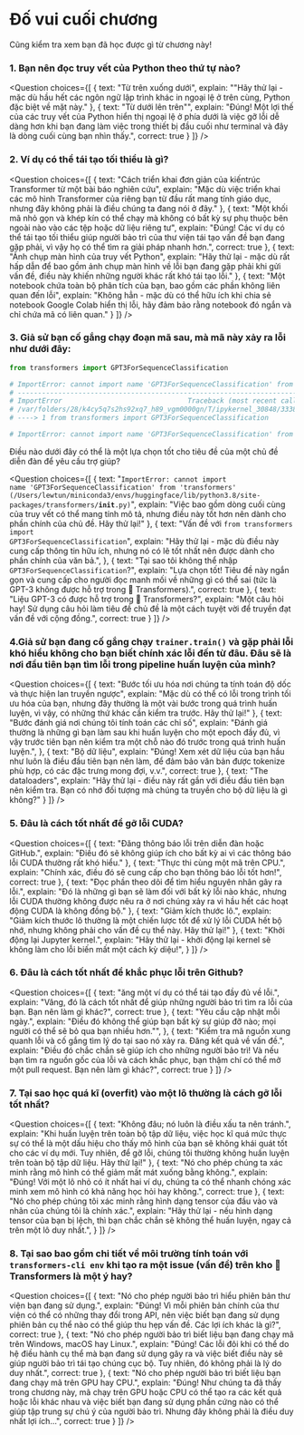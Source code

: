 <!-- DISABLE-FRONTMATTER-SECTIONS -->

# Đố vui cuối chương

Cũng kiểm tra xem bạn đã học được gì từ chương này!

### 1. Bạn nên đọc truy vết của Python theo thứ tự nào?

<Question
	choices={[
		{
			text: "Từ trên xuống dưới",
			explain: ""Hãy thử lại - mặc dù hầu hết các ngôn ngữ lập trình khác in ngoại lệ ở trên cùng, Python đặc biệt về mặt này."
		},
		{
			text: "Từ dưới lên trên"",
			explain: "Đúng! Một lợi thế của các truy vết của Python hiển thị ngoại lệ ở phía dưới là việc gỡ lỗi dễ dàng hơn khi bạn đang làm việc trong thiết bị đầu cuối như terminal và đây là dòng cuối cùng bạn nhìn thấy.",
			correct: true
		}
	]}
/>

### 2. Ví dụ có thể tái tạo tối thiểu là gì?

<Question
	choices={[
		{
			text: "Cách triển khai đơn giản của kiến ​​trúc Transformer từ một bài báo nghiên cứu",
			explain: "Mặc dù việc triển khai các mô hình Transformer của riêng bạn từ đầu rất mang tính giáo dục, nhưng đây không phải là điều chúng ta đang nói ở đây."
		},
		{
			text: "Một khối mã nhỏ gọn và khép kín có thể chạy mà không có bất kỳ sự phụ thuộc bên ngoài nào vào các tệp hoặc dữ liệu riêng tư",
			explain: "Đúng! Các ví dụ có thể tái tạo tối thiểu giúp người bảo trì của thư viện tái tạo vấn đề bạn đang gặp phải, vì vậy họ có thể tìm ra giải pháp nhanh hơn.",
			correct: true
		},
		{
			text: "Ảnh chụp màn hình của truy vết Python",
			explain: "Hãy thử lại - mặc dù rất hấp dẫn để bao gồm ảnh chụp màn hình về lỗi bạn đang gặp phải khi gửi vấn đề, điều này khiến những người khác rất khó tái tạo lỗi."
		},
		{
			text: "Một notebook chứa toàn bộ phân tích của bạn, bao gồm các phần không liên quan đến lỗi",
			explain: "Không hẳn - mặc dù có thể hữu ích khi chia sẻ notebook Google Colab hiển thị lỗi, hãy đảm bảo rằng notebook đó ngắn và chỉ chứa mã có liên quan."
		}
	]}
/>

### 3. Giả sử bạn cố gắng chạy đoạn mã sau, mà mã này xảy ra lỗi như dưới đây:

```py
from transformers import GPT3ForSequenceClassification

# ImportError: cannot import name 'GPT3ForSequenceClassification' from 'transformers' (/Users/lewtun/miniconda3/envs/huggingface/lib/python3.8/site-packages/transformers/__init__.py)
# ---------------------------------------------------------------------------
# ImportError                               Traceback (most recent call last)
# /var/folders/28/k4cy5q7s2hs92xq7_h89_vgm0000gn/T/ipykernel_30848/333858878.py in <module>
# ----> 1 from transformers import GPT3ForSequenceClassification

# ImportError: cannot import name 'GPT3ForSequenceClassification' from 'transformers' (/Users/lewtun/miniconda3/envs/huggingface/lib/python3.8/site-packages/transformers/__init__.py)
```

Điều nào dưới đây có thể là một lựa chọn tốt cho tiêu đề của một chủ đề diễn đàn để yêu cầu trợ giúp?

<Question
	choices={[
		{
			text: "<code>ImportError: cannot import name 'GPT3ForSequenceClassification' from 'transformers' (/Users/lewtun/miniconda3/envs/huggingface/lib/python3.8/site-packages/transformers/__init__.py)</code>",
			explain: "Việc bao gồm dòng cuối cùng của truy vết có thể mang tính mô tả, nhưng điều này tốt hơn nên dành cho phần chính của chủ đề. Hãy thử lại!"
		},
		{
			text: "Vấn đề với <code>from transformers import GPT3ForSequenceClassification</code>",
			explain: "Hãy thử lại - mặc dù điều này cung cấp thông tin hữu ích, nhưng nó có lẽ tốt nhất nên được dành cho phần chính của văn bả.",
		},
		{
			text: "Tại sao tôi không thể nhập <code>GPT3ForSequenceClassification</code>?",
			explain: "Lựa chọn tốt! Tiêu đề này ngắn gọn và cung cấp cho người đọc manh mối về những gì có thể sai (tức là GPT-3 không được hỗ trợ trong 🤗 Transformers).",
			correct: true
		},
		{
			text: "Liệu GPT-3 có được hỗ trợ trong 🤗 Transformers?",
			explain: "Một câu hỏi hay! Sử dụng câu hỏi làm tiêu đề chủ đề là một cách tuyệt vời để truyền đạt vấn đề với cộng đồng.",
			correct: true
		}
	]}
/>

### 4.Giả sử bạn đang cố gắng chạy `trainer.train()` và gặp phải lỗi khó hiểu không cho bạn biết chính xác lỗi đến từ đâu. Đâu sẽ là nơi đầu tiên bạn tìm lỗi trong pipeline huấn luyện của mình?

<Question
	choices={[
		{
			text: "Bước tối ưu hóa nơi chúng ta tính toán độ dốc và thực hiện lan truyền ngược",
			explain: "Mặc dù có thể có lỗi trong trình tối ưu hóa của bạn, nhưng đây thường là một vài bước trong quá trình huấn luyện, vì vậy, có những thứ khác cần kiểm tra trước. Hãy thử lại!"
		},
		{
			text: "Bước đánh giá nơi chúng tôi tính toán các chỉ số",
			explain: "Đánh giá thường là những gì bạn làm sau khi huấn luyện cho một epoch đầy đủ, vì vậy trước tiên bạn nên kiểm tra một chỗ nào đó trước trong quá trình huấn luyện.",
		},
		{
			text: "Bộ dữ liệu",
			explain: "Đúng! Xem xét dữ liệu của bạn hầu như luôn là điều đầu tiên bạn nên làm, để đảm bảo văn bản được tokenize phù hợp, có các đặc trưng mong đợi, v.v.",
			correct: true
		},
		{
			text: "The dataloaders",
			explain: "Hãy thử lại - điều này rất gần với điều đầu tiên bạn nên kiểm tra. Bạn có nhớ đối tượng mà chúng ta truyền cho bộ dữ liệu là gì không?"
		}
	]}
/>

### 5. Đâu là cách tốt nhất để gỡ lỗi CUDA?

<Question
	choices={[
		{
			text: "Đăng thông báo lỗi trên diễn đàn hoặc GitHub.",
			explain: "Điều đó sẽ không giúp ích cho bất kỳ ai vì các thông báo lỗi CUDA thường rất khó hiểu."
		},
		{
			text: "Thực thi cùng một mã trên CPU.",
			explain: "Chính xác, điều đó sẽ cung cấp cho bạn thông báo lỗi tốt hơn!",
			correct: true
		},
		{
			text: "Đọc phần theo dõi để tìm hiểu nguyên nhân gây ra lỗi.",
			explain: "Đó là những gì bạn sẽ làm đối với bất kỳ lỗi nào khác, nhưng lỗi CUDA thường không được nêu ra ở nơi chúng xảy ra vì hầu hết các hoạt động CUDA là không đồng bộ."
		},
		{
			text: "Giảm kích thước lô.",
			explain: "Giảm kích thước lô thường là một chiến lược tốt để xử lý lỗi CUDA hết bộ nhớ, nhưng không phải cho vấn đề cụ thể này. Hãy thử lại!"
		},
		{
			text: "Khởi động lại Jupyter kernel.",
			explain: "Hãy thử lại - khởi động lại kernel sẽ không làm cho lỗi biến mất một cách kỳ diệu!",
		}
	]}
/>

### 6. Đâu là cách tốt nhất để khắc phục lỗi trên Github?

<Question
	choices={[
		{
			text: "ăng một ví dụ có thể tái tạo đầy đủ về lỗi.",
			explain: "Vâng, đó là cách tốt nhất để giúp những người bảo trì tìm ra lỗi của bạn. Bạn nên làm gì khác?",
			correct: true
		},
		{
			text: "Yêu cầu cập nhật mỗi ngày.",
			explain: "Điều đó không thể giúp bạn bất kỳ sự giúp đỡ nào; mọi người có thể sẽ bỏ qua bạn nhiều hơn."",
		},
		{
			text: "Kiểm tra mã nguồn xung quanh lỗi và cố gắng tìm lý do tại sao nó xảy ra. Đăng kết quả về vấn đề.",
			explain: "Điều đó chắc chắn sẽ giúp ích cho những người bảo trì! Và nếu bạn tìm ra nguồn gốc của lỗi và cách khắc phục, bạn thậm chí có thể mở một pull request. Bạn nên làm gì khác?",
			correct: true
		}
	]}
/>

### 7. Tại sao học quá kĩ (overfit) vào một lô thường là cách gỡ lỗi tốt nhất?

<Question
	choices={[
		{
			text: "Không đâu; nó luôn là điều xấu ta nên tránh.",
			explain: "Khi huấn luyện trên toàn bộ tập dữ liệu, việc học kĩ quá mức thực sự có thể là một dấu hiệu cho thấy mô hình của bạn sẽ không khái quát tốt cho các ví dụ mới. Tuy nhiên, để gỡ lỗi, chúng tôi thường không huấn luyện trên toàn bộ tập dữ liệu. Hãy thử lại!"
		},
		{
			text: "Nó cho phép chúng ta xác minh rằng mô hình có thể giảm mất mát xuống bằng không.",
			explain: "Đúng! Với một lô nhỏ có ít nhất hai ví dụ, chúng ta có thể nhanh chóng xác minh xem mô hình có khả năng học hỏi hay không.",
			correct: true
		},
		{
			text: "Nó cho phép chúng tôi xác minh rằng hình dạng tensor của đầu vào và nhãn của chúng tôi là chính xác.",
			explain: "Hãy thử lại - nếu hình dạng tensor của bạn bị lệch, thì bạn chắc chắn sẽ không thể huấn luyện, ngay cả trên một lô duy nhất.",
		}
	]}
/>

### 8. Tại sao bao gồm chi tiết về môi trường tính toán với `transformers-cli env` khi tạo ra một issue (vấn đề) trên kho 🤗 Transformers là một ý hay?

<Question
	choices={[
		{
			text: "Nó cho phép người bảo trì hiểu phiên bản thư viện bạn đang sử dụng.",
			explain: "Đúng! Vì mỗi phiên bản chính của thư viện có thể có những thay đổi trong API, nên việc biết bạn đang sử dụng phiên bản cụ thể nào có thể giúp thu hẹp vấn đề. Các lợi ích khác là gì?",
			correct: true
		},
		{
			text: "Nó cho phép người bảo trì biết liệu bạn đang chạy mã trên Windows, macOS hay Linux.",
			explain: "Đúng! Các lỗi đôi khi có thể do hệ điều hành cụ thể mà bạn đang sử dụng gây ra và việc biết điều này sẽ giúp người bảo trì tái tạo chúng cục bộ. Tuy nhiên, đó không phải là lý do duy nhất.",
			correct: true
		},
		{
			text: "Nó cho phép người bảo trì biết liệu bạn đang chạy mã trên GPU hay CPU.",
			explain: "Đúng! Như chúng ta đã thấy trong chương này, mã chạy trên GPU hoặc CPU có thể tạo ra các kết quả hoặc lỗi khác nhau và việc biết bạn đang sử dụng phần cứng nào có thể giúp tập trung sự chú ý của người bảo trì. Nhưng đây không phải là điều duy nhất lợi ích...",
			correct: true
		}
	]}
/>
